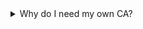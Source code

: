 <details>
<summary>Why do I need my own CA?</summary>
Distributed databases like {{ db }} use mTLS for node-to-node communication.
Teleport requires that you have your own CA to issue certificates for 
node-to-node mTLS communication.

Teleport uses a split-CA architecture for database access. The Teleport `db` CA 
issues server certificates and the `db_client` CA issues client certificates.

Databases are configured to trust the Teleport `db_client` CA for client
authentication, but not the `db` CA. 
Additionally, Teleport only issues *ephemeral* `db_client` CA certificates.

When a {{ db }} node connects to another {{ db }} node, it must present a 
certificate that the other node trusts for client authentication.
Since Teleport does not issue long-lived `db_client` certificates, the node
needs to have a long-lived certificate issued by another CA that its peer node
trusts.

The split `db` and `db_client` CA architecture was introduced as a security fix 
in Teleport versions:
(= db_client_ca.released_version.v13 =),
(= db_client_ca.released_version.v14 =), and
(= db_client_ca.released_version.v15 =).

See 
[Database CA Migrations](../../admin-guides/management/operations/db-ca-migrations.mdx)
for more information.
</details>
